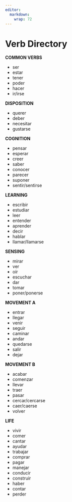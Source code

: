 ```yaml
---
editor: 
  markdown: 
    wrap: 72
---
```


# Verb Directory {.unnumbered}

**COMMON VERBS**

-   ser
-   estar
-   tener
-   poder
-   hacer
-   ir/irse

**DISPOSITION**

-   querer
-   deber
-   necesitar
-   gustarse

**COGNITION**

-   pensar
-   esperar
-   creer
-   saber
-   conocer
-   parecer
-   suponer
-   sentir/sentirse

**LEARNING**

-   escribir
-   estudiar
-   leer
-   entender
-   aprender
-   decir
-   hablar
-   llamar/llamarse

**SENSING**

-   mirar
-   ver
-   oír
-   escuchar
-   dar
-   tomar
-   poner/ponerse

**MOVEMENT A**

-   entrar
-   llegar
-   venir
-   seguir
-   caminar
-   andar
-   quedarse
-   salir
-   dejar

**MOVEMENT B**

-   acabar
-   comenzar
-   llevar
-   traer
-   pasar
-   cercar/cercarse
-   caer/caerse
-   volver

**LIFE**

-   vivir
-   comer
-   cantar
-   ayudar
-   trabajar
-   comprar
-   pagar
-   manejar
-   conducir
-   construir
-   haber
-   contar
-   perder
